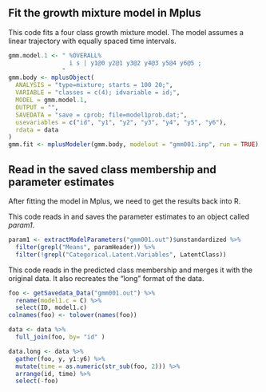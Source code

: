 ## Fit the growth mixture model in Mplus

This code fits a four class growth mixture model.  The model assumes a linear trajectory with equally spaced time intervals.
```r
gmm.model.1 <- " %OVERALL% 
                 i s | y1@0 y2@1 y3@2 y4@3 y5@4 y6@5 ;
               "
gmm.body <- mplusObject(
  ANALYSIS = "type=mixture; starts = 100 20;",
  VARIABLE = "classes = c(4); idvariable = id;",
  MODEL = gmm.model.1,
  OUTPUT = "",
  SAVEDATA = "save = cprob; file=model1prob.dat;",
  usevariables = c("id", "y1", "y2", "y3", "y4", "y5", "y6"),
  rdata = data
)
gmm.fit <- mplusModeler(gmm.body, modelout = "gmm001.inp", run = TRUE)

```

## Read in the saved class membership and parameter estimates

After fitting the model in Mplus, we need to get the results back into R.

This code reads in and saves the parameter estimates to an object called *param1*.

```r

param1 <- extractModelParameters("gmm001.out")$unstandardized %>% 
  filter(grepl("Means", paramHeader)) %>%
  filter(!grepl("Categorical.Latent.Variables", LatentClass))
```

This code reads in the predicted class membership and merges it with the original data. It also recreates the "long" format of the data.

```r
foo <- getSavedata_Data("gmm001.out") %>%
  rename(model1.c = C) %>%
  select(ID, model1.c) 
colnames(foo) <- tolower(names(foo)) 

data <- data %>%
  full_join(foo, by= "id" )

data.long <- data %>% 
  gather(foo, y, y1:y6) %>%
  mutate(time = as.numeric(str_sub(foo, 2))) %>%
  arrange(id, time) %>%
  select(-foo)
```
